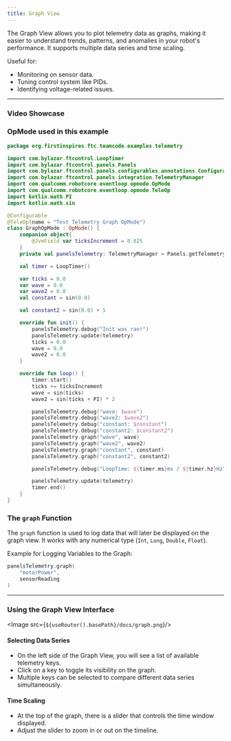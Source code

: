 ```yaml
---
title: Graph View
---
```



The Graph View allows you to plot telemetry data as graphs, making it easier to understand trends, patterns, and anomalies in your robot's performance. It supports multiple data series and time scaling.

Useful for:

- Monitoring on sensor data.
- Tuning control system like PIDs.
- Identifying voltage-related issues.

---

### Video Showcase


<AutoplayVideo src="/docs/graph_example.mp4" />

### OpMode used in this example

```kotlin
package org.firstinspires.ftc.teamcode.examples.telemetry

import com.bylazar.ftcontrol.LoopTimer
import com.bylazar.ftcontrol.panels.Panels
import com.bylazar.ftcontrol.panels.configurables.annotations.Configurable
import com.bylazar.ftcontrol.panels.integration.TelemetryManager
import com.qualcomm.robotcore.eventloop.opmode.OpMode
import com.qualcomm.robotcore.eventloop.opmode.TeleOp
import kotlin.math.PI
import kotlin.math.sin

@Configurable
@TeleOp(name = "Test Telemetry Graph OpMode")
class GraphOpMode : OpMode() {
    companion object{
        @JvmField var ticksIncrement = 0.025
    }
    private val panelsTelemetry: TelemetryManager = Panels.getTelemetry()

    val timer = LoopTimer()

    var ticks = 0.0
    var wave = 0.0
    var wave2 = 0.0
    val constant = sin(0.0)

    val constant2 = sin(0.0) + 5

    override fun init() {
        panelsTelemetry.debug("Init was ran!")
        panelsTelemetry.update(telemetry)
        ticks = 0.0
        wave = 0.0
        wave2 = 0.0
    }

    override fun loop() {
        timer.start()
        ticks += ticksIncrement
        wave = sin(ticks)
        wave2 = sin(ticks + PI) * 2

        panelsTelemetry.debug("wave: $wave")
        panelsTelemetry.debug("wave2: $wave2")
        panelsTelemetry.debug("constant: $constant")
        panelsTelemetry.debug("constant2: $constant2")
        panelsTelemetry.graph("wave", wave)
        panelsTelemetry.graph("wave2", wave2)
        panelsTelemetry.graph("constant", constant)
        panelsTelemetry.graph("constant2", constant2)

        panelsTelemetry.debug("LoopTime: ${timer.ms}ms / ${timer.hz}Hz")

        panelsTelemetry.update(telemetry)
        timer.end()
    }
}
```

### The `graph` Function
The `graph` function is used to log data that will later be displayed on the graph view. It works with any numerical type (`Int`, `Long`, `Double`, `Float`).

Example for Logging Variables to the Graph: 

```kotlin
panelsTelemetry.graph(
    "motorPower",
    sensorReading
)
```
---

### Using the Graph View Interface 

<Image src={`${useRouter().basePath}/docs/graph.png`}/>

#### Selecting Data Series  
- On the left side of the Graph View, you will see a list of available telemetry keys.
- Click on a key to toggle its visibility on the graph.
- Multiple keys can be selected to compare different data series simultaneously.

#### Time Scaling  
- At the top of the graph, there is a slider that controls the time window displayed.
- Adjust the slider to zoom in or out on the timeline.
         
     
